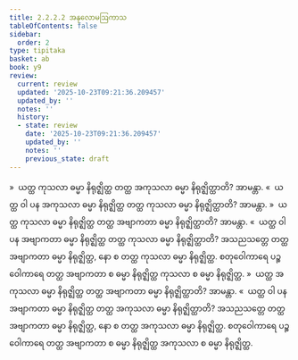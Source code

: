 ```yaml
---
title: 2.2.2.2 အနုလောမဩကာသ
tableOfContents: false
sidebar:
  order: 2
type: tipitaka
basket: ab
book: y9
review:
  current: review
  updated: '2025-10-23T09:21:36.209457'
  updated_by: ''
  notes: ''
  history:
  - state: review
    date: '2025-10-23T09:21:36.209457'
    updated_by: ''
    notes: ''
    previous_state: draft
---
```



<ReviewStatus review={frontmatter.review} showDetails={true} />

<HypothesisAnnotation frontmatter={frontmatter} />

<DynamicBreadcrumb />

<Division number="113" book="y9" e="ch" v="35" p="35">

<Paragraph number="503" book="y9">
»  ယတ္ထ ကုသလာ ဓမ္မာ နိရုဇ္ဈိတ္ထ တတ္ထ အကုသလာ ဓမ္မာ နိရုဇ္ဈိတ္ထာတိ? အာမန္တာ.
</Paragraph>

<Paragraph number="504" book="y9">
«  ယတ္ထ ဝါ ပန အကုသလာ ဓမ္မာ နိရုဇ္ဈိတ္ထ တတ္ထ ကုသလာ ဓမ္မာ နိရုဇ္ဈိတ္ထာတိ? အာမန္တာ.
</Paragraph>

<Paragraph number="505" book="y9">
»  ယတ္ထ ကုသလာ ဓမ္မာ နိရုဇ္ဈိတ္ထ တတ္ထ အဗျာကတာ ဓမ္မာ နိရုဇ္ဈိတ္ထာတိ? အာမန္တာ.
</Paragraph>

<Paragraph number="506" book="y9">
«  ယတ္ထ ဝါ ပန အဗျာကတာ ဓမ္မာ နိရုဇ္ဈိတ္ထ တတ္ထ ကုသလာ ဓမ္မာ နိရုဇ္ဈိတ္ထာတိ?
</Paragraph>

<Paragraph number="507" book="y9">
အသညသတ္တေ တတ္ထ အဗျာကတာ ဓမ္မာ နိရုဇ္ဈိတ္ထ, နော စ တတ္ထ ကုသလာ ဓမ္မာ နိရုဇ္ဈိတ္ထ. စတုဝေါကာရေ ပဉ္စဝေါကာရေ တတ္ထ အဗျာကတာ စ ဓမ္မာ နိရုဇ္ဈိတ္ထ ကုသလာ စ ဓမ္မာ နိရုဇ္ဈိတ္ထ.
</Paragraph>

</Division>
<Division number="114" book="y9" e="ch" v="35" p="35">

<Paragraph number="508" book="y9">
»  ယတ္ထ အကုသလာ ဓမ္မာ နိရုဇ္ဈိတ္ထ တတ္ထ အဗျာကတာ ဓမ္မာ နိရုဇ္ဈိတ္ထာတိ? အာမန္တာ.
</Paragraph>

<Paragraph number="509" book="y9">
«  ယတ္ထ ဝါ ပန အဗျာကတာ ဓမ္မာ နိရုဇ္ဈိတ္ထ တတ္ထ အကုသလာ ဓမ္မာ နိရုဇ္ဈိတ္ထာတိ?
</Paragraph>

<Paragraph number="510" book="y9">
အသညသတ္တေ တတ္ထ အဗျာကတာ ဓမ္မာ နိရုဇ္ဈိတ္ထ, နော စ တတ္ထ အကုသလာ ဓမ္မာ နိရုဇ္ဈိတ္ထ. စတုဝေါကာရေ ပဉ္စဝေါကာရေ တတ္ထ အဗျာကတာ စ ဓမ္မာ နိရုဇ္ဈိတ္ထ အကုသလာ စ ဓမ္မာ နိရုဇ္ဈိတ္ထ.
</Paragraph>
</Division>